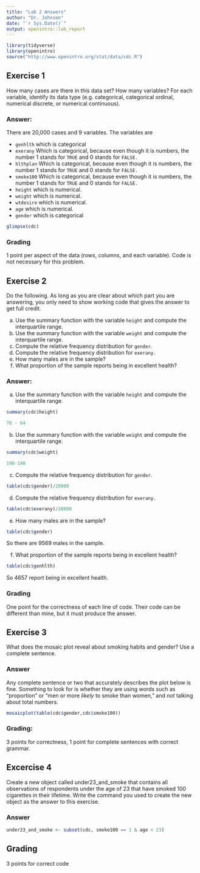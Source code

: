 ```yaml
---
title: "Lab 2 Answers"
author: "Dr. Johnson"
date: "`r Sys.Date()`"
output: openintro::lab_report
---
```


```r
library(tidyverse)
library(openintro)
source("http://www.openintro.org/stat/data/cdc.R")
```


## Exercise 1

How many cases are there in this data set?  How many variables?  For each 
    variable, identify its data type (e.g. categorical, categorical ordinal,
    numerical discrete, or numerical continuous).

### Answer:
There are 20,000 cases and 9 variables.  The variables are

  - `genhlth` which is categorical
  - `exerany` Which is categorical, because even though it is numbers, the number 1 stands for `TRUE` and 0 stands for `FALSE.`
  - `hlthplan` Which is categorical, because even though it is numbers, the number 1 stands for `TRUE` and 0 stands for `FALSE.`
  - `smoke100` Which is categorical, because even though it is numbers, the number 1 stands for `TRUE` and 0 stands for `FALSE.`
  - `height` which is numerical.
  - `weight` which is numerical.
  - `wtdesire` which is numerical.
  - `age` which is numerical.
  - `gender` which is categorical

```r
glimpse(cdc)
```

### Grading

1 point per aspect of the data (rows, columns, and each variable).  Code is not necessary for this problem.

## Exercise 2
Do the following.  As long as you are clear about which part you are answering, you only need to show working code that gives the answer to get full credit.

  a. Use the summary function with the variable `height` and compute the interquartile range.
  b. Use the summary function with the variable `weight` and compute the interquartile range.
  c. Compute the relative frequency distribution for `gender`.
  d. Compute the relative frequency distribution for `exerany.`
  e. How many males are in the sample?
  f. What proportion of the sample reports being in excellent health?

### Answer:

  a. Use the summary function with the variable `height` and compute the interquartile range.
```r
summary(cdc$height)

70 - 64
```
  
  b. Use the summary function with the variable `weight` and compute the interquartile range.
```r
summary(cdc$weight)

190-140
```
  c. Compute the relative frequency distribution for `gender`.
```r
table(cdc$gender)/20000
```

  d. Compute the relative frequency distribution for `exerany.`
```r
table(cdc$exerany)/20000
```
  e. How many males are in the sample?
```r
table(cdc$gender)
```
So there are 9569 males in the sample.

  f. What proportion of the sample reports being in excellent health?
```r
table(cdc$genhlth)
```
So 4657 report being in excellent health.

### Grading

One point for the correctness of each line of code.  Their code can be different than mine, but it must produce the answer.

## Exercise 3
What does the mosaic plot reveal about smoking habits and gender? Use a complete sentence.

### Answer
Any complete sentence or two that accurately describes the plot below is fine. Something to look for is whether they are using words such as "proportion" or "men or more *likely* to smoke than women," and *not* talking about total numbers.
```r
mosaicplot(table(cdc$gender,cdc$smoke100))
```

### Grading:
3 points for correctness, 1 point for complete sentences with correct grammar.

## Excercise 4
Create a new object called under23_and_smoke that contains all observations of respondents under the age of 23 that have smoked 100 cigarettes in their lifetime. Write the command you used to create the new object as the answer to this exercise.

### Answer

```r
under23_and_smoke <- subset(cdc, smoke100 == 1 & age < 23)
```

## Grading

3 points for correct code
